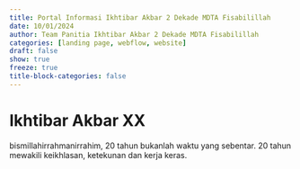 ```yaml
---
title: Portal Informasi Ikhtibar Akbar 2 Dekade MDTA Fisabilillah
date: 10/01/2024
author: Team Panitia Ikhtibar Akbar 2 Dekade MDTA Fisabilillah
categories: [landing page, webflow, website]
draft: false
show: true
freeze: true
title-block-categories: false
---
```


# Ikhtibar Akbar XX

bismillahirrahmanirrahim, 20 tahun bukanlah waktu yang sebentar. 20 tahun mewakili keikhlasan, ketekunan dan kerja keras. 
